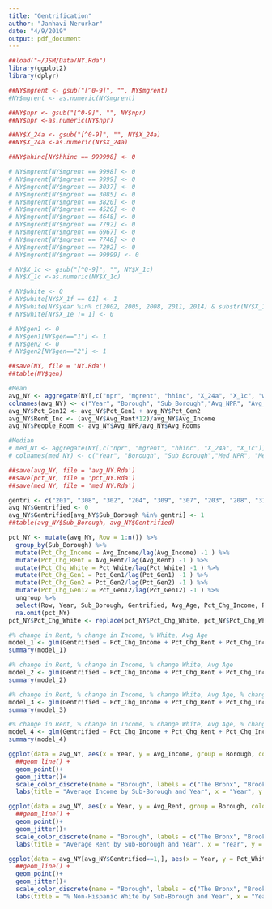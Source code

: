```yaml
---
title: "Gentrification"
author: "Janhavi Nerurkar"
date: "4/9/2019"
output: pdf_document
---
```


```r
##load("~/JSM/Data/NY.Rda")
library(ggplot2)
library(dplyr)
```

```r
##NY$mgrent <- gsub("[^0-9]", "", NY$mgrent)
#NY$mgrent <- as.numeric(NY$mgrent)

##NY$npr <- gsub("[^0-9]", "", NY$npr)
##NY$npr <-as.numeric(NY$npr)

##NY$X_24a <- gsub("[^0-9]", "", NY$X_24a)
##NY$X_24a <-as.numeric(NY$X_24a)

##NY$hhinc[NY$hhinc == 999998] <- 0

# NY$mgrent[NY$mgrent == 9998] <- 0
# NY$mgrent[NY$mgrent == 9999] <- 0
# NY$mgrent[NY$mgrent == 3037] <- 0
# NY$mgrent[NY$mgrent == 3085] <- 0
# NY$mgrent[NY$mgrent == 3820] <- 0
# NY$mgrent[NY$mgrent == 4520] <- 0
# NY$mgrent[NY$mgrent == 4648] <- 0
# NY$mgrent[NY$mgrent == 7792] <- 0
# NY$mgrent[NY$mgrent == 6967] <- 0
# NY$mgrent[NY$mgrent == 7748] <- 0
# NY$mgrent[NY$mgrent == 7292] <- 0
# NY$mgrent[NY$mgrent == 99999] <- 0

# NY$X_1c <- gsub("[^0-9]", "", NY$X_1c)
# NY$X_1c <-as.numeric(NY$X_1c)

# NY$white <- 0
# NY$white[NY$X_1f == 01] <- 1
# NY$white[NY$year %in% c(2002, 2005, 2008, 2011, 2014) & substr(NY$X_1f, 1, 2) == 10] <- 1
# NY$white[NY$X_1e != 1] <- 0

# NY$gen1 <- 0
# NY$gen1[NY$gen=="1"] <- 1
# NY$gen2 <- 0
# NY$gen2[NY$gen=="2"] <- 1

##save(NY, file = 'NY.Rda')
##table(NY$gen)
```

```r
#Mean
avg_NY <- aggregate(NY[,c("npr", "mgrent", "hhinc", "X_24a", "X_1c", "white", "gen1", "gen2")], by = list(NY$year,NY$borough, NY$sba), FUN = mean, na.rm = TRUE)
colnames(avg_NY) <- c("Year", "Borough", "Sub_Borough","Avg_NPR", "Avg_Rent", "Avg_Income", "Avg_Rooms", "Avg_Age", "Pct_White", "Pct_Gen1", "Pct_Gen2")
avg_NY$Pct_Gen12 <- avg_NY$Pct_Gen1 + avg_NY$Pct_Gen2
avg_NY$Rent_Inc <- (avg_NY$Avg_Rent*12)/avg_NY$Avg_Income
avg_NY$People_Room <- avg_NY$Avg_NPR/avg_NY$Avg_Rooms

#Median
# med_NY <- aggregate(NY[,c("npr", "mgrent", "hhinc", "X_24a", "X_1c")], by = list(NY$year,NY$borough, NY$sba), FUN = median, na.rm = TRUE)
# colnames(med_NY) <- c("Year", "Borough", "Sub_Borough","Med_NPR", "Med_Rent", "Med_Income", "Med_Rooms", "Med_Age")

##save(avg_NY, file = 'avg_NY.Rda')
##save(pct_NY, file = 'pct_NY.Rda')
##save(med_NY, file = 'med_NY.Rda')
```

```r
gentri <- c("201", "308", "302", "204", "309", "307", "203", "208", "310", "101", "401", "207", "102", "216", "209")
avg_NY$Gentrified <- 0
avg_NY$Gentrified[avg_NY$Sub_Borough %in% gentri] <- 1
##table(avg_NY$Sub_Borough, avg_NY$Gentrified)
```

```r
pct_NY <- mutate(avg_NY, Row = 1:n()) %>%
  group_by(Sub_Borough) %>%
  mutate(Pct_Chg_Income = Avg_Income/lag(Avg_Income) -1 ) %>%
  mutate(Pct_Chg_Rent = Avg_Rent/lag(Avg_Rent) -1 ) %>%
  mutate(Pct_Chg_White = Pct_White/lag(Pct_White) -1 ) %>%
  mutate(Pct_Chg_Gen1 = Pct_Gen1/lag(Pct_Gen1) -1 ) %>%
  mutate(Pct_Chg_Gen2 = Pct_Gen2/lag(Pct_Gen2) -1 ) %>%
  mutate(Pct_Chg_Gen12 = Pct_Gen12/lag(Pct_Gen12) -1 ) %>%
  ungroup %>%
  select(Row, Year, Sub_Borough, Gentrified, Avg_Age, Pct_Chg_Income, Pct_Chg_Rent, Rent_Inc, Pct_White, Pct_Chg_White, Pct_Gen1, Pct_Gen2, Pct_Gen12, Pct_Chg_Gen1, Pct_Chg_Gen2, Pct_Chg_Gen12) %>%
  na.omit(pct_NY)
pct_NY$Pct_Chg_White <- replace(pct_NY$Pct_Chg_White, pct_NY$Pct_Chg_White==Inf, 0)
```

```r
#% change in Rent, % change in Income, % White, Avg Age
model_1 <- glm(Gentrified ~ Pct_Chg_Income + Pct_Chg_Rent + Pct_Chg_Income*Pct_Chg_Rent + Pct_White + Avg_Age, data = pct_NY, family = "binomial")
summary(model_1)
```

```r
#% change in Rent, % change in Income, % change White, Avg Age
model_2 <- glm(Gentrified ~ Pct_Chg_Income + Pct_Chg_Rent + Pct_Chg_Income*Pct_Chg_Rent + Pct_Chg_White + Avg_Age, data = pct_NY, family = "binomial")
summary(model_2)
```

```r
#% change in Rent, % change in Income, % change White, Avg Age, % change Gen1 Immigrant
model_3 <- glm(Gentrified ~ Pct_Chg_Income + Pct_Chg_Rent + Pct_Chg_Income*Pct_Chg_Rent + Pct_Chg_White + Avg_Age + Pct_Chg_Gen1, data = pct_NY, family = "binomial")
summary(model_3)
```

```r
#% change in Rent, % change in Income, % change White, Avg Age, % change Gen1 & Gen2 Immigrant
model_4 <- glm(Gentrified ~ Pct_Chg_Income + Pct_Chg_Rent + Pct_Chg_Income*Pct_Chg_Rent + Pct_Chg_White + Avg_Age + Pct_Chg_Gen12, data = pct_NY, family = "binomial")
summary(model_4)
```

```r
ggplot(data = avg_NY, aes(x = Year, y = Avg_Income, group = Borough, color = Borough)) +
  ##geom_line() +
  geom_point()+
  geom_jitter()+
  scale_color_discrete(name = "Borough", labels = c("The Bronx", "Brooklyn", "Manhattan", "Queens", "Staten Island"))+
  labs(title = "Average Income by Sub-Borough and Year", x = "Year", y = "Average Income")
```

```r
ggplot(data = avg_NY, aes(x = Year, y = Avg_Rent, group = Borough, color = Borough)) +
  ##geom_line() +
  geom_point()+
  geom_jitter()+
  scale_color_discrete(name = "Borough", labels = c("The Bronx", "Brooklyn", "Manhattan", "Queens", "Staten Island"))+
  labs(title = "Average Rent by Sub-Borough and Year", x = "Year", y = "Average Rent")
```

```r
ggplot(data = avg_NY[avg_NY$Gentrified==1,], aes(x = Year, y = Pct_White, group = Borough, color = Borough)) +
  ##geom_line() +
  geom_point()+
  geom_jitter()+
  scale_color_discrete(name = "Borough", labels = c("The Bronx", "Brooklyn", "Manhattan", "Queens", "Staten Island"))+
  labs(title = "% Non-Hispanic White by Sub-Borough and Year", x = "Year", y = "% Non-Hispanic White")
```

